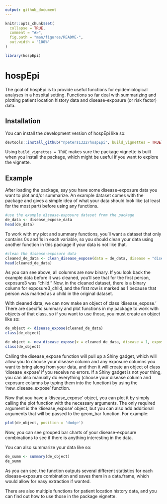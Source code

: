 ```yaml
---
output: github_document
---
```


<!-- README.md is generated from README.Rmd. Please edit that file -->

```r
knitr::opts_chunk$set(
  collapse = TRUE,
  comment = "#>",
  fig.path = "man/figures/README-",
  out.width = "100%"
)

library(hospEpi)
```

# hospEpi

<!-- badges: start -->
<!-- badges: end -->

The goal of hospEpi is to provide useful functions for epidemiological analyses in a hospital setting. Functions so far deal with summarizing and plotting patient location history data and disease-exposure (or risk factor) data.

## Installation

You can install the development version of hospEpi like so:

``` r
devtools::install_github("npeters1322/hospEpi", build_vignettes = TRUE)
```

Using `build_vignettes = TRUE` makes sure the package vignette is built when you install the package, which might be useful if you want to explore the vignette.

## Example

After loading the package, say you have some disease-exposure data you want to plot and/or summarize. An example dataset comes with the package and gives a simple idea of what your data should look like (at least for the most part) before using any functions.

```r
#use the example disease-exposure dataset from the package
de_data <- disease_expose_data
head(de_data)
```

To work with my plot and summary functions, you'll want a dataset that only contains 0s and 1s in each variable, so you should clean your data using another function in this package if your data is not like that.

```r
#clean the disease-exposure data
cleaned_de_data <- clean_disease_expose(data = de_data, disease = "disease", noDisease = "No", exposures = c(3,4,5))
head(cleaned_de_data)
```

As you can see above, all columns are now binary. If you look back the example data before it was cleaned, you'll see that for the first person, exposure3 was "child." Now, in the cleaned dataset, there is a binary column for exposure3_child, and the first row is marked as 1 because that person was marked as a child in the original dataset.  

With cleaned data, we can now make an object of class 'disease_expose.' There are specific summary and plot functions in my package to work with objects of that class, so if you want to use those, you must create an object like so:

```r
de_object <- disease_expose(cleaned_de_data)
class(de_object)
```
```r
de_object <- new_disease_expose(x = cleaned_de_data, disease = 1, exposures = 2:8)
class(de_object)
```

Calling the disease_expose function will pull up a Shiny gadget, which will allow you to choose your disease column and any exposure columns you want to bring along from your data, and then it will create an object of class 'disease_expose' if you receive no errors. If a Shiny gadget is not your thing, you can also manually do everything (choose your disease column and exposure columns by typing them into the function) by using the 'new_disease_expose' function.  

Now that you have a 'disease_expose' object, you can plot it by simply calling the plot function with the necessary arguments. The only required argument is the 'disease_expose' object, but you can also add additional arguments that will be passed to the geom_bar function. For example:

```r
plot(de_object, position = 'dodge')
```

Now, you can see grouped bar charts of your disease-exposure combinations to see if there is anything interesting in the data.  

You can also summarize your data like so:

```r
de_summ <- summary(de_object)
de_summ
```

As you can see, the function outputs several different statistics for each disease-exposure combination and saves them in a data.frame, which would allow for easy extraction if wanted.  

There are also multiple functions for patient location history data, and you can find out how to use those in the package vignette.
